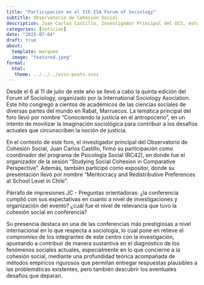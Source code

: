 ```yaml
---
title: "Participación en el 5th ISA Forum of Sociology"
subtitle: Observatorio de Cohesión Social
description: Juan Carlos Castillo, Investigador Principal del OCS, estuvo presente en la conferencia que este año tuvo lugar en Rabat, Marruecos.
categories: [noticias]
date: "2025-07-04"
draft: true
about:
  template: marquee
  image: "featured.jpeg"
format: 
  html: 
   theme: ../../../scss-posts.scss
---
```

Desde el 6 al 11 de julio de este año se llevó a cabo la quinta edición del Forum of Sociology, organizado por la International Sociology Asociation. Este hito congregó a cientos de académicos de las ciencias sociales de diversas partes del mundo en Rabat, Marruecos. La temática principal del foro llevó por nombre "Conociendo la justicia en el antropoceno", en un intento de movilizar la imaginación sociológica para contribuir a los desafíos actuales que circunscriben la noción de justicia. 

En el contexto de este foro, el investigador principal del Observatorio de Cohesión Social, Juan Carlos Castillo, firmó su participación como coordinador del programa de Psicología Social (RC42), en donde fue el organizador de la sesión "Studying Social Cohesion in Comparative Perspective". Además, también participó como expositor, donde su presentación llevó por nombre "Meritocracy and Redistributive Preferences at School Level in Chile". 

Párrafo de impresiones JC - Preguntas orientadoras: ¿la conferencia cumplió con sus expectativas en cuanto a nivel de investigaciones y organización del evento? ¿cuál fue el nivel de relevancia que tuvo la cohesión social en conferencia?

Su presencia destaca en una de las conferencias más prestigiosas a nivel internacional en lo que respecta a sociología, lo cual pone en relieve el compromiso de los integrantes de este centro con la investigación, apuntando a contribuir de manera sustantiva en el diagnóstico de los fenómenos sociales actuales, especialmente en lo que concierne a la cohesión social, mediante una profundidad teórica acompañada de métodos empíricos rigurosos que permitan entregar respuestas plausibles a las problemáticas existentes, pero también descubrir los eventuales desafíos que deparan. 